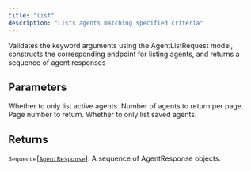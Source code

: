 ```yaml
---
title: "list"
description: "Lists agents matching specified criteria"
---
```


Validates the keyword arguments using the AgentListRequest model, constructs the corresponding endpoint for listing agents, and returns a sequence of agent responses


## Parameters

<ParamField path="only_active" type="bool">
  Whether to only list active agents.
</ParamField>

<ParamField path="page_size" type="int">
  Number of agents to return per page.
</ParamField>

<ParamField path="page" type="int">
  Page number to return.
</ParamField>

<ParamField path="only_saved" type="bool">
  Whether to only list saved agents.
</ParamField>

## Returns

`Sequence`[[`AgentResponse`](../misc/agentresponse)]: A sequence of AgentResponse objects.
